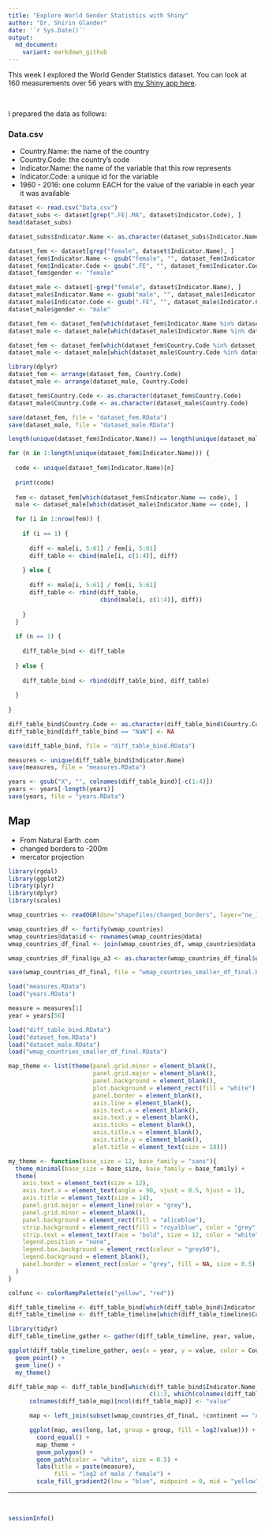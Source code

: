 ```yaml
---
title: "Explore World Gender Statistics with Shiny"
author: "Dr. Shirin Glander"
date: '`r Sys.Date()`'
output:
  md_document:
    variant: markdown_github
---
```


This week I explored the World Gender Statistics dataset. You can look at 160 measurements over 56 years with [my Shiny app here](https://shiring.shinyapps.io/wgs_app/).

<br>

I prepared the data as follows:

### Data.csv

- Country.Name: the name of the country
- Country.Code: the country's code
- Indicator.Name: the name of the variable that this row represents
- Indicator.Code: a unique id for the variable
- 1960 - 2016: one column EACH for the value of the variable in each year it was available

```r
dataset <- read.csv("Data.csv")
dataset_subs <- dataset[grep(".FE|.MA", dataset$Indicator.Code), ]
head(dataset_subs)

dataset_subs$Indicator.Name <- as.character(dataset_subs$Indicator.Name)

dataset_fem <- dataset[grep("female", dataset$Indicator.Name), ]
dataset_fem$Indicator.Name <- gsub("female", "", dataset_fem$Indicator.Name)
dataset_fem$Indicator.Code <- gsub(".FE", "", dataset_fem$Indicator.Code)
dataset_fem$gender <- "female"

dataset_male <- dataset[-grep("female", dataset$Indicator.Name), ]
dataset_male$Indicator.Name <- gsub("male", "", dataset_male$Indicator.Name)
dataset_male$Indicator.Code <- gsub(".FE", "", dataset_male$Indicator.Code)
dataset_male$gender <- "male"

dataset_fem <- dataset_fem[which(dataset_fem$Indicator.Name %in% dataset_male$Indicator.Name), ]
dataset_male <- dataset_male[which(dataset_male$Indicator.Name %in% dataset_fem$Indicator.Name), ]

dataset_fem <- dataset_fem[which(dataset_fem$Country.Code %in% dataset_male$Country.Code), ]
dataset_male <- dataset_male[which(dataset_male$Country.Code %in% dataset_fem$Country.Code), ]

library(dplyr)
dataset_fem <- arrange(dataset_fem, Country.Code)
dataset_male <- arrange(dataset_male, Country.Code)

dataset_fem$Country.Code <- as.character(dataset_fem$Country.Code)
dataset_male$Country.Code <- as.character(dataset_male$Country.Code)

save(dataset_fem, file = "dataset_fem.RData")
save(dataset_male, file = "dataset_male.RData")
```

```r
length(unique(dataset_fem$Indicator.Name)) == length(unique(dataset_male$Indicator.Name))

for (n in 1:length(unique(dataset_fem$Indicator.Name))) {
  
  code <- unique(dataset_fem$Indicator.Name)[n]
  
  print(code)
                 
  fem <- dataset_fem[which(dataset_fem$Indicator.Name == code), ]
  male <- dataset_male[which(dataset_male$Indicator.Name == code), ]

  for (i in 1:nrow(fem)) {
    
    if (i == 1) {
      
      diff <- male[i, 5:61] / fem[i, 5:61]
      diff_table <- cbind(male[i, c(1:4)], diff)
      
    } else {
      
      diff <- male[i, 5:61] / fem[i, 5:61]
      diff_table <- rbind(diff_table, 
                          cbind(male[i, c(1:4)], diff))
      
    }
  }
  
  if (n == 1) {
    
    diff_table_bind <- diff_table
    
  } else {
    
    diff_table_bind <- rbind(diff_table_bind, diff_table)
    
  }
  
}

diff_table_bind$Country.Code <- as.character(diff_table_bind$Country.Code)
diff_table_bind[diff_table_bind == "NaN"] <- NA

save(diff_table_bind, file = "diff_table_bind.RData")
```

```r
measures <- unique(diff_table_bind$Indicator.Name)
save(measures, file = "measures.RData")

years <- gsub("X", "", colnames(diff_table_bind)[-c(1:4)])
years <- years[-length(years)]
save(years, file = "years.RData")
```

## Map

- From Natural Earth .com
- changed borders to -200m
- mercator projection

```r
library(rgdal)
library(ggplot2)
library(plyr)
library(dplyr)
library(scales)

wmap_countries <- readOGR(dsn="shapefiles/changed_borders", layer="ne_110m_admin_0_countries_smaller_wm")

wmap_countries_df <- fortify(wmap_countries)
wmap_countries@data$id <- rownames(wmap_countries@data)
wmap_countries_df_final <- join(wmap_countries_df, wmap_countries@data, by = "id")

wmap_countries_df_final$gu_a3 <- as.character(wmap_countries_df_final$gu_a3)

save(wmap_countries_df_final, file = "wmap_countries_smaller_df_final.RData")
```

```r
load("measures.RData")
load("years.RData")

measure = measures[1]
year = years[56]

load("diff_table_bind.RData")
load("dataset_fem.RData")
load("dataset_male.RData")
load("wmap_countries_smaller_df_final.RData")

map_theme <- list(theme(panel.grid.minor = element_blank(),
                        panel.grid.major = element_blank(),
                        panel.background = element_blank(),
                        plot.background = element_rect(fill = "white"),
                        panel.border = element_blank(),
                        axis.line = element_blank(),
                        axis.text.x = element_blank(),
                        axis.text.y = element_blank(),
                        axis.ticks = element_blank(),
                        axis.title.x = element_blank(),
                        axis.title.y = element_blank(),
                        plot.title = element_text(size = 18)))

my_theme <- function(base_size = 12, base_family = "sans"){
  theme_minimal(base_size = base_size, base_family = base_family) +
  theme(
    axis.text = element_text(size = 12),
    axis.text.x = element_text(angle = 90, vjust = 0.5, hjust = 1),
    axis.title = element_text(size = 14),
    panel.grid.major = element_line(color = "grey"),
    panel.grid.minor = element_blank(),
    panel.background = element_rect(fill = "aliceblue"),
    strip.background = element_rect(fill = "royalblue", color = "grey", size = 1),
    strip.text = element_text(face = "bold", size = 12, color = "white"),
    legend.position = "none",
    legend.box.background = element_rect(colour = "grey50"),
    legend.background = element_blank(),
    panel.border = element_rect(color = "grey", fill = NA, size = 0.5)
  )
}

colfunc <- colorRampPalette(c("yellow", "red"))
```

```r
diff_table_timeline <- diff_table_bind[which(diff_table_bind$Indicator.Name == measure), ]
diff_table_timeline <- diff_table_timeline[which(diff_table_timeline$Country.Code %in% wmap_countries_df_final$gu_a3), ]

library(tidyr)
diff_table_timeline_gather <- gather(diff_table_timeline, year, value, X1960:X2015)

ggplot(diff_table_timeline_gather, aes(x = year, y = value, color = Country.Name, group = Country.Code)) +
  geom_point() +
  geom_line() +
  my_theme()
```

```r
diff_table_map <- diff_table_bind[which(diff_table_bind$Indicator.Name == measure),
                                        c(1:3, which(colnames(diff_table_bind) == paste0("X", year)))]
      colnames(diff_table_map)[ncol(diff_table_map)] <- "value"

      map <- left_join(subset(wmap_countries_df_final, !continent == "Antarctica"), diff_table_map, by = c("gu_a3" = "Country.Code"))

      ggplot(map, aes(long, lat, group = group, fill = log2(value))) +
        coord_equal() +
        map_theme +
        geom_polygon() +
        geom_path(color = "white", size = 0.5) +
        labs(title = paste(measure),
             fill = "log2 of male / female") +
        scale_fill_gradient2(low = "blue", midpoint = 0, mid = "yellow", high = "red")
```

------------------

<br>

```r
sessionInfo()
```
